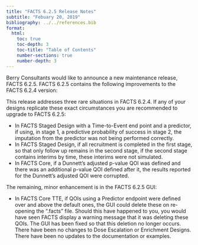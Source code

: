 ```yaml
---
title: "FACTS 6.2.5 Release Notes"
subtitle: "Febuary 20, 2019"
bibliography: ../../references.bib
format: 
  html:
    toc: true
    toc-depth: 3
    toc-title: "Table of Contents"
    number-sections: true
    number-depth: 3
---
```


Berry Consultants would like to announce a new maintenance release, FACTS 6.2.5. FACTS 6.2.5 contains the following improvements to the FACTS 6.2.4 version:

This release addresses three rare situations in FACTS 6.2.4. If any of your designs replicate these exact circumstances you are recommended to upgrade to FACTS 6.2.5:

-	In FACTS Staged Design with a Time-to-Event end point and a predictor, if using, in stage 1, a predictive probability of success in stage 2, the imputation from the predictor was not being performed correctly.
-	In FACTS Staged Design, if all recruitment is completed in the first stage, so that only follow up remains in the second stage, if the second stage contains interims by time, these interims were not simulated.
-	In FACTS Core, if a Dunnett’s adjusted p-value QOI was defined and there was an additional p-value QOI defined after it, the results reported for the Dunnett’s adjusted QOI were corrupted.

The remaining, minor enhancement is in the FACTS 6.2.5 GUI:

-	In FACTS Core TTE, if QOIs using a Predictor endpoint were defined over and above the default ones, the GUI could delete these on re-opening the “.facts” file. Should this have happened to you, you would have seen FACTS display a warning message that it was deleting these QOIs. The GUI has been fixed so that this deletion no longer occurs.
There have been no changes to Dose Escalation or Enrichment Designs. There have been no updates to the documentation or examples.

